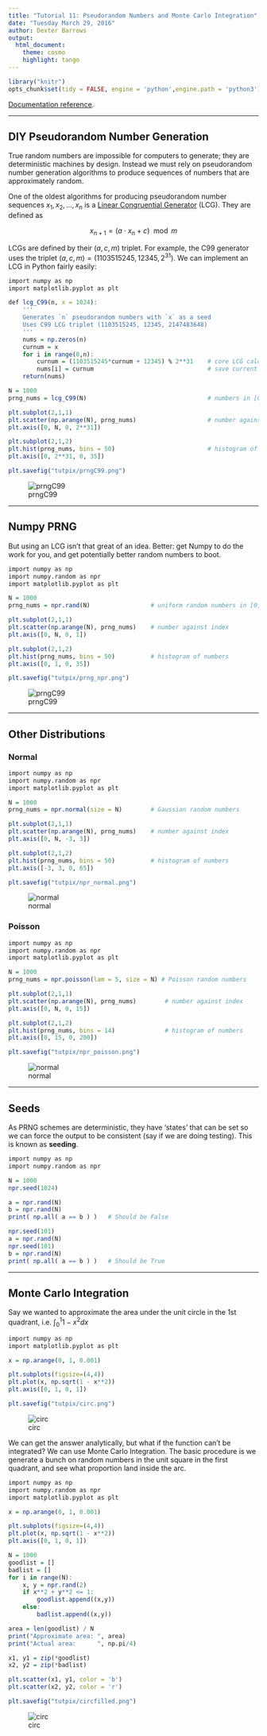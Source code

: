```yaml
---
title: "Tutorial 11: Pseudorandom Numbers and Monte Carlo Integration"
date: "Tuesday March 29, 2016"
author: Dexter Barrows
output:
  html_document:
    theme: cosmo
    highlight: tango
---
```


```r
library("knitr")
opts_chunk$set(tidy = FALSE, engine = 'python',engine.path = 'python3')
```

[Documentation reference](http://docs.scipy.org/doc/numpy/reference/routines.random.html).

***

## DIY Pseudorandom Number Generation

True random numbers are impossible for computers to generate; they are deterministic machines by design. Instead we must rely on pseudorandom number generation algorithms to produce sequences of numbers that are approximately random.

One of the oldest algorithms for producing pseudorandom number sequences $x_1, x_2, ...,x_n$ is a [Linear Congruential Generator](https://en.wikipedia.org/wiki/Linear_congruential_generator) (LCG). They are defined as

$$
x_{n+1} = (a \cdot x_{n} + c) \mod m
$$

LCGs are defined by their $(a,c,m)$ triplet. For example, the C99 generator uses the triplet $(a,c,m) = (1103515245, 12345, 2^{31})$. We can implement an LCG in Python fairly easily:

```r
import numpy as np
import matplotlib.pyplot as plt

def lcg_C99(n, x = 1024):
	'''
	Generates `n` pseudorandom numbers with `x` as a seed
	Uses C99 LCG triplet (1103515245, 12345, 2147483648)
	'''
	nums = np.zeros(n)
	curnum = x
	for i in range(0,n):
		curnum = (1103515245*curnum + 12345) % 2**31  	# core LCG calculation
		nums[i] = curnum								# save current number
	return(nums)

N = 1000
prng_nums = lcg_C99(N) 									# numbers in [0,2^31-1]

plt.subplot(2,1,1)
plt.scatter(np.arange(N), prng_nums) 					# number against index
plt.axis([0, N, 0, 2**31])

plt.subplot(2,1,2)
plt.hist(prng_nums, bins = 50) 							# histogram of numbers
plt.axis([0, 2**31, 0, 35])

plt.savefig("tutpix/prngC99.png")
```

![prngC99](tutpix/prngC99.png)


***

## Numpy PRNG

But using an LCG isn't that great of an idea. Better: get Numpy to do the work for you, and get potentially better random numbers to boot.

```r
import numpy as np
import numpy.random as npr
import matplotlib.pyplot as plt

N = 1000
prng_nums = npr.rand(N) 				# uniform random numbers in [0,1]

plt.subplot(2,1,1)
plt.scatter(np.arange(N), prng_nums) 	# number against index
plt.axis([0, N, 0, 1])

plt.subplot(2,1,2)
plt.hist(prng_nums, bins = 50) 			# histogram of numbers
plt.axis([0, 1, 0, 35])

plt.savefig("tutpix/prng_npr.png")
```

![prngC99](tutpix/prng_npr.png)


***

## Other Distributions

### Normal

```r
import numpy as np
import numpy.random as npr
import matplotlib.pyplot as plt

N = 1000
prng_nums = npr.normal(size = N) 		# Gaussian random numbers

plt.subplot(2,1,1)
plt.scatter(np.arange(N), prng_nums) 	# number against index
plt.axis([0, N, -3, 3])

plt.subplot(2,1,2)
plt.hist(prng_nums, bins = 50) 			# histogram of numbers
plt.axis([-3, 3, 0, 65])

plt.savefig("tutpix/npr_normal.png")
```

![normal](tutpix/npr_normal.png)


### Poisson

```r
import numpy as np
import numpy.random as npr
import matplotlib.pyplot as plt

N = 1000
prng_nums = npr.poisson(lam = 5, size = N) # Poisson random numbers

plt.subplot(2,1,1)
plt.scatter(np.arange(N), prng_nums) 		# number against index
plt.axis([0, N, 0, 15])

plt.subplot(2,1,2)
plt.hist(prng_nums, bins = 14) 				# histogram of numbers
plt.axis([0, 15, 0, 200])

plt.savefig("tutpix/npr_poisson.png")
```

![normal](tutpix/npr_poisson.png)

***

## Seeds

As PRNG schemes are deterministic, they have 'states' that can be set so we can force the output to be consistent (say if we are doing testing). This is known as **seeding**.

```r
import numpy as np
import numpy.random as npr

N = 1000
npr.seed(1024)

a = npr.rand(N)
b = npr.rand(N)
print( np.all( a == b ) )   # Should be False

npr.seed(101)
a = npr.rand(N)
npr.seed(101)
b = npr.rand(N)
print( np.all( a == b ) )	# Should be True
```

***

## Monte Carlo Integration

Say we wanted to approximate the area under the unit circle in the 1st quadrant, i.e. $\int_{0}^{1} 1 - x^2 dx$

```r
import numpy as np
import matplotlib.pyplot as plt

x = np.arange(0, 1, 0.001)

plt.subplots(figsize=(4,4))
plt.plot(x, np.sqrt(1 - x**2))
plt.axis([0, 1, 0, 1])

plt.savefig("tutpix/circ.png")
```

![circ](tutpix/circ.png)

We can get the answer analytically, but what if the function can't be integrated? We can use Monte Carlo Integration. The basic procedure is we generate a bunch on random numbers in the unit square in the first quadrant, and see what proportion land inside the arc.

```r
import numpy as np
import numpy.random as npr
import matplotlib.pyplot as plt

x = np.arange(0, 1, 0.001)

plt.subplots(figsize=(4,4))
plt.plot(x, np.sqrt(1 - x**2))
plt.axis([0, 1, 0, 1])

N = 1000
goodlist = []
badlist = []
for i in range(N):
	x, y = npr.rand(2)
	if x**2 + y**2 <= 1:
		goodlist.append((x,y))
	else:
		badlist.append((x,y))

area = len(goodlist) / N
print("Approximate area: ", area)
print("Actual area:      ", np.pi/4)

x1, y1 = zip(*goodlist)
x2, y2 = zip(*badlist)

plt.scatter(x1, y1, color = 'b')
plt.scatter(x2, y2, color = 'r')

plt.savefig("tutpix/circfilled.png")
```

![circ](tutpix/circfilled.png)